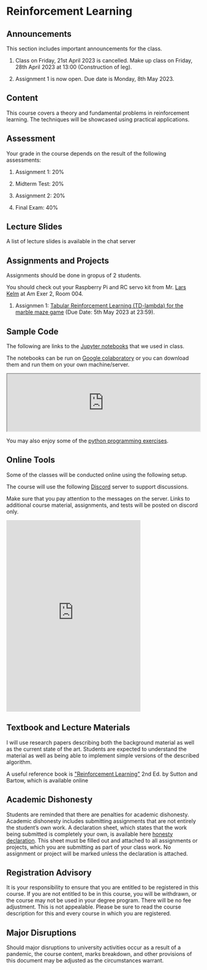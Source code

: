 # Reinforcement Learning

## Announcements

This section includes important announcements for the class.

1) Class on Friday, 21st April 2023 is cancelled. Make up class on 
Friday, 28th April 2023 at 13:00 (Construction of leg).

1) Assignment 1 is now open. Due date is Monday, 8th May 2023.

## Content

This course covers a theory and fundamental problems in reinforcement learning.
The techniques will be showcased using practical applications.

## Assessment

Your grade in the course depends on the result of the following assessments:

1) Assignment 1: 20%

2) Midterm Test: 20%

3) Assignment 2: 20%

4) Final Exam: 40%

## Lecture Slides

A list of lecture slides is available in the chat server

## Assignments and Projects

Assignments should be done in gropus of 2 students.

You should check out your Raspberry Pi and RC servo kit from Mr. [Lars Kelm](l.kelm@ostfalia.de)  at Am Exer 2, Room 004.

1) Assignmen 1: [Tabular Reinforcement Learning (TD-lambda) for the
marble maze game](assignment1) (Due Date: 5th May 2023 at 23:59).


## Sample Code

The following are links to the [Jupyter notebooks](https://drive.google.com/drive/folders/1nuPIMlPOBy-XFg0jXTTVLvg4p7mFM-fF?usp=sharing) that we used in class.

The notebooks can be run on [Google colaboratory](https://colab.research.google.com/) or you can download them and run them
on your own machine/server.

<div>
<iframe src="https://drive.google.com/embeddedfolderview?id=1nuPIMlPOBy-XFg0jXTTVLvg4p7mFM-fF" width="100%"></iframe>
</div>

You may also enjoy some of the [python programming exercises](https://drive.google.com/drive/folders/1eP23cwBwAqt549CvP7UGjrhvHRDwdQKp?usp=sharing).

## Online Tools

Some of the classes will be conducted online using the following setup.

The course will use the following [Discord](http://www.discord.com) server 
to support discussions.

Make sure that you pay attention to the messages on the server. Links to
additional course material, assignments, and tests will be posted on discord only.

<div>
<iframe src="https://discord.com/widget?id=1022191961588908122&theme=dark" width="350" height="500" allowtransparency="true" frameBorder="0" sandbox="allow-popups allow-popups-to-escape-sandbox allow-same-origin allow-scripts"></iframe>
</div>

## Textbook and Lecture Materials
I will use research papers describing both the background material as well as the 
current state of the art. 
Students are expected to understand the material as well as being able to implement 
simple versions of the described algorithm. 

A useful reference book is ["Reinforcement Learning"](https://web.stanford.edu/class/psych209/Readings/SuttonBartoIPRLBook2ndEd.pdf) 2nd Ed. by Sutton and Bartow, which is available online 

## Academic Dishonesty

Students are reminded that there are penalties for academic dishonesty. 
Academic dishonesty includes submitting assignments that are not entirely the student’s own work. 
A declaration sheet, which states that the work being submitted is completely your own, is  available here
[honesty declaration](https://docs.google.com/document/d/1VBXr9XeQqVWjMotxhb0qhim5mFffQ85YU86El-wlkZ0/edit?usp=sharing). 
This sheet must be filled out and attached to all assignments or projects, 
which you are submitting as part of your class work. 
No assignment or project will be marked unless the declaration is attached.

## Registration Advisory 

It is your responsibility to ensure that you are entitled to be registered in this course. If you are not entitled to be in this course, you will be withdrawn, or the course may not be used in your degree program. There will be no fee adjustment. This is not appealable. Please be sure to read the course description for this 
and every course in which you are registered.

## Major Disruptions

Should major disruptions to university activities occur as a result of a pandemic, 
the course content, marks breakdown, and other provisions of this document may be 
adjusted as the circumstances warrant.


